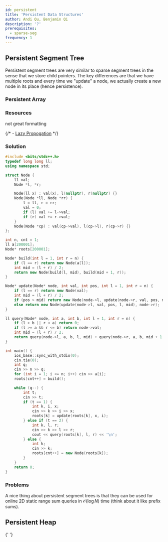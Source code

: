 ```yaml
---
id: persistent
title: 'Persistent Data Structures'
author: Andi Qu, Benjamin Qi
description: '?'
prerequisites:
  - sparse-seg
frequency: 1
---
```


## Persistent Segment Tree

Persistent segment trees are very similar to sparse segment trees in the sense
that we store child pointers. The key differences are that we have multiple
roots and every time we "update" a node, we actually create a new node in its
place (hence persistence).

<FocusProblem problem="persistentSample" />

### Persistent Array

<IncompleteSection />

### Resources

<Resources>
	<Resource
		source="oml1111"
		url="https://drive.google.com/file/d/0BwGLW04WRv0ITEZjRWlMSFc2bk0/view"
		title="PSeg Slides"
		starred
	></Resource>
	<Resource
		source="Anudeep2011"
		url="https://blog.anudeep2011.com/persistent-segment-trees-explained-with-spoj-problems/"
		title="PSegs w/ SPOJ"
	>
		not great formatting
	</Resource>
</Resources>

{/* - [Lazy Propogation](http://codeforces.com/blog/entry/47108?#comment-315047)
*/}

<IncompleteSection />

### Solution

<IncompleteSection />

<LanguageSection>

<CPPSection>

```cpp
#include <bits/stdc++.h>
typedef long long ll;
using namespace std;

struct Node {
	ll val;
	Node *l, *r;

	Node(ll x) : val(x), l(nullptr), r(nullptr) {}
	Node(Node *ll, Node *rr) {
		l = ll, r = rr;
		val = 0;
		if (l) val += l->val;
		if (r) val += r->val;
	}
	Node(Node *cp) : val(cp->val), l(cp->l), r(cp->r) {}
};

int n, cnt = 1;
ll a[200001];
Node* roots[200001];

Node* build(int l = 1, int r = n) {
	if (l == r) return new Node(a[l]);
	int mid = (l + r) / 2;
	return new Node(build(l, mid), build(mid + 1, r));
}

Node* update(Node* node, int val, int pos, int l = 1, int r = n) {
	if (l == r) return new Node(val);
	int mid = (l + r) / 2;
	if (pos > mid) return new Node(node->l, update(node->r, val, pos, mid + 1, r));
	else return new Node(update(node->l, val, pos, l, mid), node->r);
}

ll query(Node* node, int a, int b, int l = 1, int r = n) {
	if (l > b || r < a) return 0;
	if (l >= a && r <= b) return node->val;
	int mid = (l + r) / 2;
	return query(node->l, a, b, l, mid) + query(node->r, a, b, mid + 1, r);
}

int main() {
	ios_base::sync_with_stdio(0);
	cin.tie(0);
	int q;
	cin >> n >> q;
	for (int i = 1; i <= n; i++) cin >> a[i];
	roots[cnt++] = build();

	while (q--) {
		int t;
		cin >> t;
		if (t == 1) {
			int k, i, x;
			cin >> k >> i >> x;
			roots[k] = update(roots[k], x, i);
		} else if (t == 2) {
			int k, l, r;
			cin >> k >> l >> r;
			cout << query(roots[k], l, r) << '\n';
		} else {
			int k;
			cin >> k;
			roots[cnt++] = new Node(roots[k]);
		}
	}
	return 0;
}
```

</CPPSection>

</LanguageSection>

### Problems

A nice thing about persistent segment trees is that they can be used for online
2D static range sum queries in $\mathcal{O}(\log N)$ time (think about it like
prefix sums).

<IncompleteSection />

## Persistent Heap

<Resources>
	<Resource
		source="Benq"
		title="Leftist Heap"
		url="https://github.com/bqi343/USACO/blob/master/Implementations/content/data-structures/LeftistHeap.h"
	>
		{' '}
	</Resource>
</Resources>

<Problems problems="heap" />
